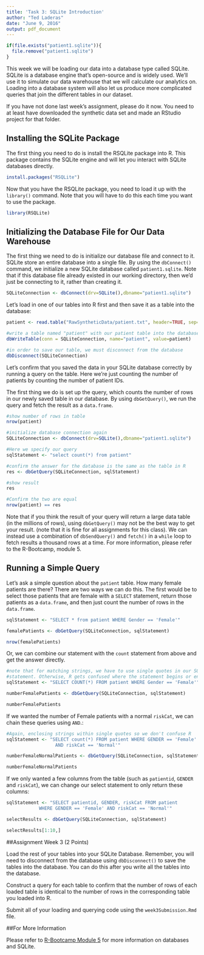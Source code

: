 ```yaml
---
title: 'Task 3: SQLite Introduction'
author: "Ted Laderas"
date: "June 9, 2016"
output: pdf_document
---
```


```r
if(file.exists("patient1.sqlite")){
  file.remove("patient1.sqlite")
}
```

This week we will be loading our data into a database type called SQLite. SQLite is a database engine that's open-source and is widely used. We'll use it to simulate our data warehouse that we will calculate our analytics on. Loading into a database system will also let us produce more complicated queries that join the different tables in our dataset. 

If you have not done last week's assignment, please do it now. You need to at least have downloaded the synthetic data set and made an RStudio project for that folder.

## Installing the SQLite Package

The first thing you need to do is install the RSQLite package into R. This package contains the SQLite engine and will let you interact with SQLite databases directly.

```r
install.packages("RSQLite")
```

Now that you have the RSQLite package, you need to load it up with the `library()` command. Note that you will have to do this each time you want to use the package.

```r
library(RSQLite)
```

## Initializing the Database File for Our Data Warehouse

The first thing we need to do is initialize our database file and connect to it. SQLite store an entire database into a single file. By using the `dbConnect()` command, we initialize a new SQLite database called `patient1.sqlite`. Note that if this database file already existed in our working directory, then we'd just be connecting to it, rather than creating it.

```r
SQLiteConnection <- dbConnect(drv=SQLite(),dbname="patient1.sqlite")
```

Let's load in one of our tables into R first and then save it as a table into the database:

```r
patient <- read.table("RawSyntheticData/patient.txt", header=TRUE, sep="|")

#write a table named "patient" with our patient table into the database
dbWriteTable(conn = SQLiteConnection, name="patient", value=patient)

#in order to save our table, we must disconnect from the database
dbDisconnect(SQLiteConnection)
```

Let's confirm that you saved the data in your SQLite database correctly by running a query on the table. Here we're just counting the number of patients by counting the number of patient IDs.

The first thing we do is set up the query, which counts the number of rows in our newly saved table in our database. By using `dbGetQuery()`, we run the query and fetch the result as a `data.frame`. 

```r
#show number of rows in table
nrow(patient)

#initialize database connection again
SQLiteConnection <- dbConnect(drv=SQLite(),dbname="patient1.sqlite")

#Here we specify our query 
sqlStatement <- "select count(*) from patient"

#confirm the answer for the database is the same as the table in R
res <- dbGetQuery(SQLiteConnection, sqlStatement)

#show result
res

#Confirm the two are equal
nrow(patient) == res
```

Note that if you think the result of your query will return a large data table (in the millions of rows), using `dbGetQuery()` may not be the best way to get your result. (note that it is fine for all assignments for this class).  We can instead use a combination of `dbSendQuery()` and `fetch()` in a `while` loop to fetch results a thousand rows at a time. For more information, please refer to the R-Bootcamp, module 5.

## Running a Simple Query

Let's ask a simple question about the `patient` table. How many female patients are there? There are two ways we can do this. The first would be to select those patients that are female with a `SELECT` statement, return those patients as a `data.frame`, and then just count the number of rows in the `data.frame`.

```r
sqlStatement <- "SELECT * from patient WHERE Gender == 'Female'"

femalePatients <- dbGetQuery(SQLiteConnection, sqlStatement)

nrow(femalePatients)
```

Or, we can combine our statement with the `count` statement from above and get the answer directly.

```r
#note that for matching strings, we have to use single quotes in our SQL
#statement. Otherwise, R gets confused where the statement begins or ends.
sqlStatement <- "SELECT COUNT(*) FROM patient WHERE Gender == 'Female'"

numberFemalePatients <- dbGetQuery(SQLiteConnection, sqlStatement)

numberFemalePatients
```

If we wanted the number of Female patients with a normal `riskCat`, we can chain these queries using `AND`.:

```r
#Again, enclosing strings within single quotes so we don't confuse R
sqlStatement <- "SELECT count(*) FROM patient WHERE GENDER == 'Female' 
                  AND riskCat == 'Normal'"

numberFemaleNormalPatients <- dbGetQuery(SQLiteConnection, sqlStatement)

numberFemaleNormalPatients
```

If we only wanted a few columns from the table (such as `patientid`, `GENDER` and `riskCat`), we can change our select statement to only return these columns:

```r
sqlStatement <- "SELECT patientid, GENDER, riskCat FROM patient 
            WHERE GENDER == 'Female' AND riskCat == 'Normal'"

selectResults <- dbGetQuery(SQLiteConnection, sqlStatement)

selectResults[1:10,]
```

##Assignment Week 3 (2 Points)

Load the rest of your tables into your SQLite Database. Remember, you will need to disconnect from the database using `dbDisconnect()` to save the tables into the database. You can do this after you write all the tables into the database. 

Construct a query for each table to confirm that the number of rows of each loaded table is identical to the number of rows in the corresponding table you loaded into R. 

Submit all of your loading and querying code using the `week3Submission.Rmd` file. 

##For More Information

Please refer to [R-Bootcamp Module 5](https://github.com/laderast/r-bootcamp/tree/master/module5) for more information on databases and SQLite.
